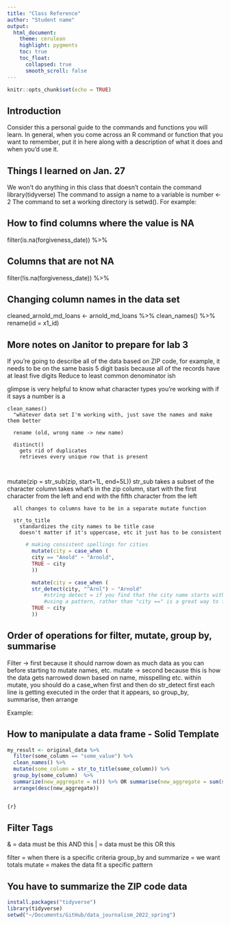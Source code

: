```yaml
---
title: "Class Reference"
author: "Student name"
output:
  html_document:
    theme: cerulean
    highlight: pygments
    toc: true
    toc_float:
      collapsed: true
      smooth_scroll: false
---
```


```r
knitr::opts_chunk$set(echo = TRUE)
```

## Introduction

Consider this a personal guide to the commands and functions you will learn. In general, when you come across an R command or function that you want to remember, put it in here along with a description of what it does and when you'd use it.

## Things I learned on Jan. 27

We won't do anything in this class that doesn't contain the command library(tidyverse)
The command to assign a name to a variable is number <- 2
The command to set a working directory is setwd(). For example:

## How to find columns where the value is NA

filter(is.na(forgiveness_date)) %>% 

## Columns that are not NA

  filter(!is.na(forgiveness_date)) %>%
  
## Changing column names in the data set

cleaned_arnold_md_loans <- arnold_md_loans %>%
  clean_names() %>%
  rename(id = x1_id) 
  
## More notes on Janitor to prepare for lab 3

If you're going to describe all of the data based on ZIP code, for example, it needs to be on the same basis
  5 digit basis because all of the records have at least five digits
  Reduce to least common denominator ish
  
  glimpse is very helpful to know what character types you're working with
    if it says a number is a 
    
    clean_names()
      "whatever data set I'm working with, just save the names and make them better
      
      rename (old, wrong name -> new name)
      
      distinct()
        gets rid of duplicates
        retrieves every unique row that is present
        
        
  mutate(zip = str_sub(zip, start=1L, end=5L))
    str_sub takes a subset of the character column 
      takes what's in the zip column, start with the first character from the left and end with the fifth character from the left
      
      all changes to columns have to be in a separate mutate function
      
      str_to_title
        standardizes the city names to be title case
        doesn't matter if it's uppercase, etc it just has to be consistent
```r
      # making consistent spellings for cities
        mutate(city = case_when (
        city == "Anold" ~ "Arnold",
        TRUE ~ city
        ))

        mutate(city = case_when (
        str_detect(city, "^Arnl") ~ "Arnold"
            #string detect = if you find that the city name starts with "Arnl" then change it to Arnold
            #using a pattern, rather than "city ==" is a great way to filter en masse
        TRUE ~ city
        ))

``` 

## Order of operations for filter, mutate, group by, summarise

Filter -> first because it should narrow down as much data as you can before starting to mutate names, etc.
mutate -> second because this is how the data gets narrowed down based on name, misspelling etc.
    within mutate, you should do a case_when first and then do str_detect first
    each line is getting executed in the order that it appears, so
group_by, summarise, then arrange 

Example:

## How to manipulate a data frame - Solid Template

```r

my_result <- original_data %>%
  filter(some_column == "some_value") %>%
  clean_names() %>%
  mutate(some_column = str_to_title(some_column)) %>%
  group_by(some_column)  %>%
  summarize(new_aggregate = n()) %>% OR summarise(new_aggregate = sum(some_number_column)) %>%
  arrange(desc(new_aggregate)) 


{r}
```

## Filter Tags

& = data must be this AND this
| = data must be this OR this

filter = when there is a specific criteria 
group_by and summarize = we want totals
mutate = makes the data fit a specific pattern

## You have to summarize the ZIP code data 

```r
install.packages("tidyverse")
library(tidyverse)
setwd("~/Documents/GitHub/data_journalism_2022_spring")
```
